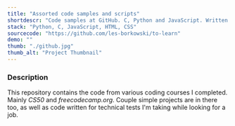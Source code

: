 ---
title: "Assorted code samples and scripts"
shortdescr: "Code samples at GitHub. C, Python and JavaScript. Written as part of my coding courses."
stack: "Python, C, JavaScript, HTML, CSS"
sourcecode: "https://github.com/les-borkowski/to-learn"
demo: ""
thumb: "./github.jpg"
thumb_alt: "Project Thumbnail"
---

### Description

This repository contains the code from various coding courses I completed. Mainly *CS50* and *freecodecamp.org*. 
Couple simple projects are in there too, as well as code written for technical tests I'm taking while looking for a job.